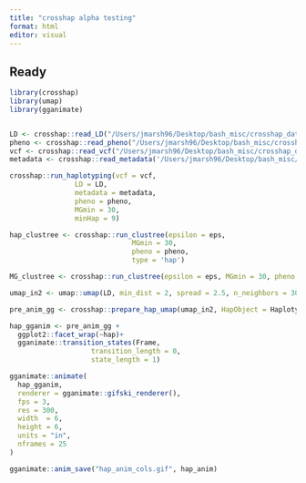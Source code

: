 ```yaml
---
title: "crosshap alpha testing"
format: html
editor: visual
---
```


## Ready

```r
library(crosshap)
library(umap)
library(gganimate)


LD <- crosshap::read_LD("/Users/jmarsh96/Desktop/bash_misc/crosshap_data/data/labmeeting/LD_173kb.mtx")
pheno <- crosshap::read_pheno("/Users/jmarsh96/Desktop/bash_misc/crosshap_data/data/labmeeting/prot_phen.txt")
vcf <- crosshap::read_vcf("/Users/jmarsh96/Desktop/bash_misc/crosshap_data/data/labmeeting/fin_b51_173kb_only.vcf")
metadata <- crosshap::read_metadata('/Users/jmarsh96/Desktop/bash_misc/crosshap_data/data/labmeeting/namepopfile.txt')
```

```r
crosshap::run_haplotyping(vcf = vcf,
                LD = LD,
                metadata = metadata,
                pheno = pheno,
                MGmin = 30, 
                minHap = 9)

hap_clustree <- crosshap::run_clustree(epsilon = eps,
                              MGmin = 30,
                              pheno = pheno,
                              type = 'hap')

MG_clustree <- crosshap::run_clustree(epsilon = eps, MGmin = 30, pheno = pheno, type = 'MG')
```

```r
umap_in2 <- umap::umap(LD, min_dist = 2, spread = 2.5, n_neighbors = 30)

pre_anim_gg <- crosshap::prepare_hap_umap(umap_in2, HapObject = Haplotypes_MGmin30_E0.6, vcf = vcf, nsamples = 25)

hap_gganim <- pre_anim_gg +
  ggplot2::facet_wrap(~hap)+
  gganimate::transition_states(Frame,
                    transition_length = 0,
                    state_length = 1)

gganimate::animate(
  hap_gganim,
  renderer = gganimate::gifski_renderer(),
  fps = 3,
  res = 300,
  width  = 6,
  height = 6,
  units = "in",
  nframes = 25
)

gganimate::anim_save("hap_anim_cols.gif", hap_anim)
```
